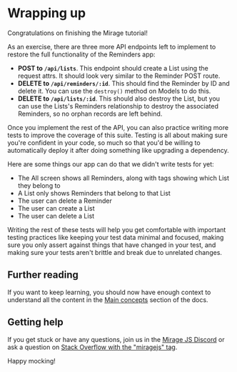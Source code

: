 # Wrapping up

Congratulations on finishing the Mirage tutorial!

As an exercise, there are three more API endpoints left to implement to restore the full functionality of the Reminders app:

- **POST to `/api/lists`**. This endpoint should create a List using the request attrs. It should look very similar to the Reminder POST route.
- **DELETE to `/api/reminders/:id`**. This should find the Reminder by ID and delete it. You can use the `destroy()` method on Models to do this.
- **DELETE to `/api/lists/:id`**. This should also destroy the List, but you can use the Lists's Reminders relationship to destroy the associated Reminders, so no orphan records are left behind.

Once you implement the rest of the API, you can also practice writing more tests to improve the coverage of this suite. Testing is all about making sure you're confident in your code, so much so that you'd be willing to automatically deploy it after doing something like upgrading a dependency.

Here are some things our app can do that we didn't write tests for yet:

- The All screen shows all Reminders, along with tags showing which List they belong to
- A List only shows Reminders that belong to that List
- The user can delete a Reminder
- The user can create a List
- The user can delete a List

Writing the rest of these tests will help you get comfortable with important testing practices like keeping your test data minimal and focused, making sure you only assert against things that have changed in your test, and making sure your tests aren't brittle and break due to unrelated changes.

## Further reading

If you want to keep learning, you should now have enough context to understand all the content in the [Main concepts](/docs/main-concepts/route-handlers) section of the docs.

## Getting help

If you get stuck or have any questions, join us in the [Mirage JS Discord](https://discord.gg/pPsdsrn) or ask a question on [Stack Overflow with the "miragejs" tag](https://stackoverflow.com/questions/tagged/miragejs).

Happy mocking!
